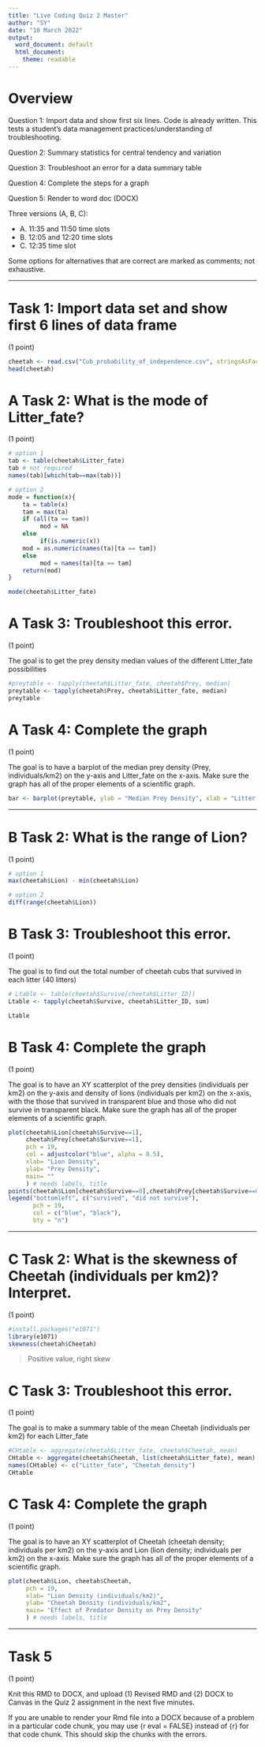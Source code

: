 ```yaml
---
title: "Live Coding Quiz 2 Master"
author: "SY"
date: "10 March 2022"
output:
  word_document: default
  html_document:
    theme: readable
---
```


# Overview

Question 1: Import data and show first six lines. Code is already written. This tests a student's data management practices/understanding of troubleshooting.

Question 2: Summary statistics for central tendency and variation

Question 3: Troubleshoot an error for a data summary table

Question 4: Complete the steps for a graph

Question 5: Render to word doc (DOCX)

Three versions (A, B, C):

  + A. 11:35 and 11:50 time slots
  + B. 12:05 and 12:20 time slots
  + C. 12:35 time slot
  
Some options for alternatives that are correct are marked as comments; not exhaustive.

***

# Task 1:  Import data set and show first 6 lines of data frame

(1 point)

```r
cheetah <- read.csv("Cub_probability_of_independence.csv", stringsAsFactors = TRUE, fileEncoding = "UTF-8-BOM")
head(cheetah)
```

# A Task 2:  What is the mode of Litter_fate?

(1 point)

```r
# option 1
tab <- table(cheetah$Litter_fate) 
tab # not required
names(tab)[which(tab==max(tab))]

# option 2
mode = function(x){ 
    ta = table(x)
    tam = max(ta)
    if (all(ta == tam))
         mod = NA
    else
         if(is.numeric(x))
    mod = as.numeric(names(ta)[ta == tam])
    else
         mod = names(ta)[ta == tam]
    return(mod)
}

mode(cheetah$Litter_fate)
```

# A Task 3:  Troubleshoot this error. 

(1 point)

The goal is to get the prey density median values of the different Litter_fate possibilities

```r
#preytable <- tapply(cheetah$Litter_fate, cheetah$Prey, median)
preytable <- tapply(cheetah$Prey, cheetah$Litter_fate, median)
preytable
```

# A Task 4: Complete the graph

(1 point)

The goal is to have a barplot of the median prey density (Prey, individuals/km2) on the y-axis and Litter_fate on the x-axis. Make sure the graph has all of the proper elements of a scientific graph.

```r
bar <- barplot(preytable, ylab = "Median Prey Density", xlab = "Litter Fate", main = "How Prey Denisty affects Litter Fate", ylim = c(0, 50), col = c("pink","yellow", "orange")) # needs labels, title; optional:  adjusting ylim and colors
```
***

# B Task 2: What is the range of Lion?

(1 point)

```r
# option 1
max(cheetah$Lion) - min(cheetah$Lion)

# option 2
diff(range(cheetah$Lion))
```

# B Task 3: Troubleshoot this error. 

(1 point)

The goal is to find out the total number of cheetah cubs that survived in each litter (40 litters)

```r
# Ltable <- table(cheetah$Survive[cheetah$Litter_ID])
Ltable <- tapply(cheetah$Survive, cheetah$Litter_ID, sum) 

Ltable
```

# B Task 4: Complete the graph

(1 point)

The goal is to have an XY scatterplot of the prey densities (individuals per km2) on the y-axis and density of lions (individuals per km2) on the x-axis, with the those that survived in transparent blue and those who did not survive in transparent black. Make sure the graph has all of the proper elements of a scientific graph.

```r
plot(cheetah$Lion[cheetah$Survive==1],
     cheetah$Prey[cheetah$Survive==1],
     pch = 19,
     col = adjustcolor("blue", alpha = 0.5),
     xlab= "Lion Density",
     ylab= "Prey Density",
     main= ""
     ) # needs labels, title
points(cheetah$Lion[cheetah$Survive==0],cheetah$Prey[cheetah$Survive==0], pch = 19, col = adjustcolor("black", alpha = 0.5))
legend("bottomleft", c("survived", "did not survive"), 
       pch = 19, 
       col = c("blue", "black"), 
       bty = "n")
```
***

# C Task 2: What is the skewness of Cheetah (individuals per km2)? Interpret.

(1 point)

```r
#install.packages("e1071")
library(e1071)
skewness(cheetah$Cheetah)
```

> Positive value, right skew

# C Task 3: Troubleshoot this error. 

(1 point)

The goal is to make a summary table of the mean Cheetah (individuals per km2) for each Litter_fate

```r
#CHtable <- aggregate(cheetah$Litter_fate, cheetah$Cheetah, mean)
CHtable <- aggregate(cheetah$Cheetah, list(cheetah$Litter_fate), mean)
names(CHtable) <- c("Litter_fate", "Cheetah_density")
CHtable
```

# C Task 4: Complete the graph

(1 point)

The goal is to have an XY scatterplot of Cheetah (cheetah density; individuals per km2) on the y-axis and Lion (lion density; individuals per km2) on the x-axis. Make sure the graph has all of the proper elements of a scientific graph.

```r
plot(cheetah$Lion, cheetah$Cheetah, 
     pch = 19,
     xlab= "Lion Density (individuals/km2)",
     ylab= "Cheetah Density (individuals/km2",
     main= "Effect of Predator Density on Prey Density"
     ) # needs labels, title

```


***

# Task 5

(1 point)

Knit this RMD to DOCX, and upload (1) Revised RMD and (2) DOCX to Canvas in the Quiz 2 assignment in the next five minutes.

If you are unable to render your Rmd file into a DOCX because of a problem in a particular code chunk, you may use {r eval = FALSE} instead of {r} for that code chunk. This should skip the chunks with the errors.